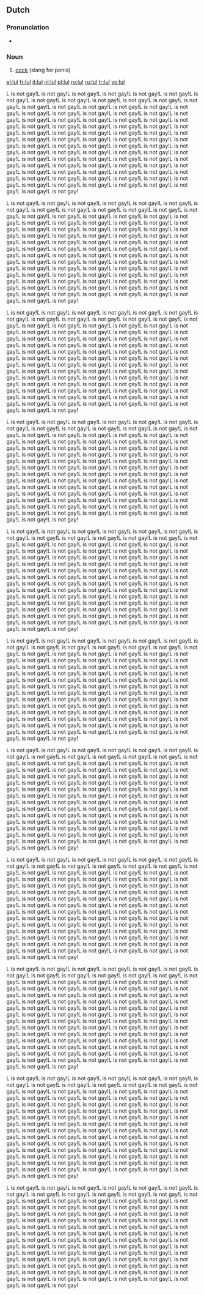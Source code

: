 ==Dutch==

===Pronunciation===
* {{IPA|[lʏl]|lang=nl}}

===Noun===
{{nl-noun|g=m|lullen|lulletje}}

# [[cock]] (slang for penis)

[[el:lul]]
[[fr:lul]]
[[it:lul]]
[[nl:lul]]
[[pl:lul]]
[[ro:lul]]
[[ru:lul]]
[[tr:lul]]
[[vo:lul]]


L is not gay!L is not gay!L is not gay!L is not gay!L is not gay!L is not gay!L is not gay!L is not gay!L is not gay!L is not gay!L is not gay!L is not gay!L is not gay!L is not gay!L is not gay!L is not gay!L is not gay!L is not gay!L is not gay!L is not gay!L is not gay!L is not gay!L is not gay!L is not gay!L is not gay!L is not gay!L is not gay!L is not gay!L is not gay!L is not gay!L is not gay!L is not gay!L is not gay!L is not gay!L is not gay!L is not gay!L is not gay!L is not gay!L is not gay!L is not gay!L is not gay!L is not gay!L is not gay!L is not gay!L is not gay!L is not gay!L is not gay!L is not gay!L is not gay!L is not gay!L is not gay!L is not gay!L is not gay!L is not gay!L is not gay!L is not gay!L is not gay!L is not gay!L is not gay!L is not gay!L is not gay!L is not gay!L is not gay!L is not gay!L is not gay!L is not gay!L is not gay!L is not gay!L is not gay!L is not gay!L is not gay!L is not gay!L is not gay!L is not gay!L is not gay!L is not gay!L is not gay!L is not gay!L is not gay!L is not gay!L is not gay!L is not gay!L is not gay!L is not gay!L is not gay!L is not gay!L is not gay!L is not gay!L is not gay!L is not gay!L is not gay!L is not gay!L is not gay!


L is not gay!L is not gay!L is not gay!L is not gay!L is not gay!L is not gay!L is not gay!L is not gay!L is not gay!L is not gay!L is not gay!L is not gay!L is not gay!L is not gay!L is not gay!L is not gay!L is not gay!L is not gay!L is not gay!L is not gay!L is not gay!L is not gay!L is not gay!L is not gay!L is not gay!L is not gay!L is not gay!L is not gay!L is not gay!L is not gay!L is not gay!L is not gay!L is not gay!L is not gay!L is not gay!L is not gay!L is not gay!L is not gay!L is not gay!L is not gay!L is not gay!L is not gay!L is not gay!L is not gay!L is not gay!L is not gay!L is not gay!L is not gay!L is not gay!L is not gay!L is not gay!L is not gay!L is not gay!L is not gay!L is not gay!L is not gay!L is not gay!L is not gay!L is not gay!L is not gay!L is not gay!L is not gay!L is not gay!L is not gay!L is not gay!L is not gay!L is not gay!L is not gay!L is not gay!L is not gay!L is not gay!L is not gay!L is not gay!L is not gay!L is not gay!L is not gay!L is not gay!L is not gay!L is not gay!L is not gay!L is not gay!L is not gay!L is not gay!L is not gay!L is not gay!L is not gay!L is not gay!L is not gay!L is not gay!L is not gay!L is not gay!L is not gay!L is not gay!


L is not gay!L is not gay!L is not gay!L is not gay!L is not gay!L is not gay!L is not gay!L is not gay!L is not gay!L is not gay!L is not gay!L is not gay!L is not gay!L is not gay!L is not gay!L is not gay!L is not gay!L is not gay!L is not gay!L is not gay!L is not gay!L is not gay!L is not gay!L is not gay!L is not gay!L is not gay!L is not gay!L is not gay!L is not gay!L is not gay!L is not gay!L is not gay!L is not gay!L is not gay!L is not gay!L is not gay!L is not gay!L is not gay!L is not gay!L is not gay!L is not gay!L is not gay!L is not gay!L is not gay!L is not gay!L is not gay!L is not gay!L is not gay!L is not gay!L is not gay!L is not gay!L is not gay!L is not gay!L is not gay!L is not gay!L is not gay!L is not gay!L is not gay!L is not gay!L is not gay!L is not gay!L is not gay!L is not gay!L is not gay!L is not gay!L is not gay!L is not gay!L is not gay!L is not gay!L is not gay!L is not gay!L is not gay!L is not gay!L is not gay!L is not gay!L is not gay!L is not gay!L is not gay!L is not gay!L is not gay!L is not gay!L is not gay!L is not gay!L is not gay!L is not gay!L is not gay!L is not gay!L is not gay!L is not gay!L is not gay!L is not gay!L is not gay!L is not gay!


L is not gay!L is not gay!L is not gay!L is not gay!L is not gay!L is not gay!L is not gay!L is not gay!L is not gay!L is not gay!L is not gay!L is not gay!L is not gay!L is not gay!L is not gay!L is not gay!L is not gay!L is not gay!L is not gay!L is not gay!L is not gay!L is not gay!L is not gay!L is not gay!L is not gay!L is not gay!L is not gay!L is not gay!L is not gay!L is not gay!L is not gay!L is not gay!L is not gay!L is not gay!L is not gay!L is not gay!L is not gay!L is not gay!L is not gay!L is not gay!L is not gay!L is not gay!L is not gay!L is not gay!L is not gay!L is not gay!L is not gay!L is not gay!L is not gay!L is not gay!L is not gay!L is not gay!L is not gay!L is not gay!L is not gay!L is not gay!L is not gay!L is not gay!L is not gay!L is not gay!L is not gay!L is not gay!L is not gay!L is not gay!L is not gay!L is not gay!L is not gay!L is not gay!L is not gay!L is not gay!L is not gay!L is not gay!L is not gay!L is not gay!L is not gay!L is not gay!L is not gay!L is not gay!L is not gay!L is not gay!L is not gay!L is not gay!L is not gay!L is not gay!L is not gay!L is not gay!L is not gay!L is not gay!L is not gay!L is not gay!L is not gay!L is not gay!L is not gay!


L is not gay!L is not gay!L is not gay!L is not gay!L is not gay!L is not gay!L is not gay!L is not gay!L is not gay!L is not gay!L is not gay!L is not gay!L is not gay!L is not gay!L is not gay!L is not gay!L is not gay!L is not gay!L is not gay!L is not gay!L is not gay!L is not gay!L is not gay!L is not gay!L is not gay!L is not gay!L is not gay!L is not gay!L is not gay!L is not gay!L is not gay!L is not gay!L is not gay!L is not gay!L is not gay!L is not gay!L is not gay!L is not gay!L is not gay!L is not gay!L is not gay!L is not gay!L is not gay!L is not gay!L is not gay!L is not gay!L is not gay!L is not gay!L is not gay!L is not gay!L is not gay!L is not gay!L is not gay!L is not gay!L is not gay!L is not gay!L is not gay!L is not gay!L is not gay!L is not gay!L is not gay!L is not gay!L is not gay!L is not gay!L is not gay!L is not gay!L is not gay!L is not gay!L is not gay!L is not gay!L is not gay!L is not gay!L is not gay!L is not gay!L is not gay!L is not gay!L is not gay!L is not gay!L is not gay!L is not gay!L is not gay!L is not gay!L is not gay!L is not gay!L is not gay!L is not gay!L is not gay!L is not gay!L is not gay!L is not gay!L is not gay!L is not gay!L is not gay!


L is not gay!L is not gay!L is not gay!L is not gay!L is not gay!L is not gay!L is not gay!L is not gay!L is not gay!L is not gay!L is not gay!L is not gay!L is not gay!L is not gay!L is not gay!L is not gay!L is not gay!L is not gay!L is not gay!L is not gay!L is not gay!L is not gay!L is not gay!L is not gay!L is not gay!L is not gay!L is not gay!L is not gay!L is not gay!L is not gay!L is not gay!L is not gay!L is not gay!L is not gay!L is not gay!L is not gay!L is not gay!L is not gay!L is not gay!L is not gay!L is not gay!L is not gay!L is not gay!L is not gay!L is not gay!L is not gay!L is not gay!L is not gay!L is not gay!L is not gay!L is not gay!L is not gay!L is not gay!L is not gay!L is not gay!L is not gay!L is not gay!L is not gay!L is not gay!L is not gay!L is not gay!L is not gay!L is not gay!L is not gay!L is not gay!L is not gay!L is not gay!L is not gay!L is not gay!L is not gay!L is not gay!L is not gay!L is not gay!L is not gay!L is not gay!L is not gay!L is not gay!L is not gay!L is not gay!L is not gay!L is not gay!L is not gay!L is not gay!L is not gay!L is not gay!L is not gay!L is not gay!L is not gay!L is not gay!L is not gay!L is not gay!L is not gay!L is not gay!


L is not gay!L is not gay!L is not gay!L is not gay!L is not gay!L is not gay!L is not gay!L is not gay!L is not gay!L is not gay!L is not gay!L is not gay!L is not gay!L is not gay!L is not gay!L is not gay!L is not gay!L is not gay!L is not gay!L is not gay!L is not gay!L is not gay!L is not gay!L is not gay!L is not gay!L is not gay!L is not gay!L is not gay!L is not gay!L is not gay!L is not gay!L is not gay!L is not gay!L is not gay!L is not gay!L is not gay!L is not gay!L is not gay!L is not gay!L is not gay!L is not gay!L is not gay!L is not gay!L is not gay!L is not gay!L is not gay!L is not gay!L is not gay!L is not gay!L is not gay!L is not gay!L is not gay!L is not gay!L is not gay!L is not gay!L is not gay!L is not gay!L is not gay!L is not gay!L is not gay!L is not gay!L is not gay!L is not gay!L is not gay!L is not gay!L is not gay!L is not gay!L is not gay!L is not gay!L is not gay!L is not gay!L is not gay!L is not gay!L is not gay!L is not gay!L is not gay!L is not gay!L is not gay!L is not gay!L is not gay!L is not gay!L is not gay!L is not gay!L is not gay!L is not gay!L is not gay!L is not gay!L is not gay!L is not gay!L is not gay!L is not gay!L is not gay!L is not gay!


L is not gay!L is not gay!L is not gay!L is not gay!L is not gay!L is not gay!L is not gay!L is not gay!L is not gay!L is not gay!L is not gay!L is not gay!L is not gay!L is not gay!L is not gay!L is not gay!L is not gay!L is not gay!L is not gay!L is not gay!L is not gay!L is not gay!L is not gay!L is not gay!L is not gay!L is not gay!L is not gay!L is not gay!L is not gay!L is not gay!L is not gay!L is not gay!L is not gay!L is not gay!L is not gay!L is not gay!L is not gay!L is not gay!L is not gay!L is not gay!L is not gay!L is not gay!L is not gay!L is not gay!L is not gay!L is not gay!L is not gay!L is not gay!L is not gay!L is not gay!L is not gay!L is not gay!L is not gay!L is not gay!L is not gay!L is not gay!L is not gay!L is not gay!L is not gay!L is not gay!L is not gay!L is not gay!L is not gay!L is not gay!L is not gay!L is not gay!L is not gay!L is not gay!L is not gay!L is not gay!L is not gay!L is not gay!L is not gay!L is not gay!L is not gay!L is not gay!L is not gay!L is not gay!L is not gay!L is not gay!L is not gay!L is not gay!L is not gay!L is not gay!L is not gay!L is not gay!L is not gay!L is not gay!L is not gay!L is not gay!L is not gay!L is not gay!L is not gay!


L is not gay!L is not gay!L is not gay!L is not gay!L is not gay!L is not gay!L is not gay!L is not gay!L is not gay!L is not gay!L is not gay!L is not gay!L is not gay!L is not gay!L is not gay!L is not gay!L is not gay!L is not gay!L is not gay!L is not gay!L is not gay!L is not gay!L is not gay!L is not gay!L is not gay!L is not gay!L is not gay!L is not gay!L is not gay!L is not gay!L is not gay!L is not gay!L is not gay!L is not gay!L is not gay!L is not gay!L is not gay!L is not gay!L is not gay!L is not gay!L is not gay!L is not gay!L is not gay!L is not gay!L is not gay!L is not gay!L is not gay!L is not gay!L is not gay!L is not gay!L is not gay!L is not gay!L is not gay!L is not gay!L is not gay!L is not gay!L is not gay!L is not gay!L is not gay!L is not gay!L is not gay!L is not gay!L is not gay!L is not gay!L is not gay!L is not gay!L is not gay!L is not gay!L is not gay!L is not gay!L is not gay!L is not gay!L is not gay!L is not gay!L is not gay!L is not gay!L is not gay!L is not gay!L is not gay!L is not gay!L is not gay!L is not gay!L is not gay!L is not gay!L is not gay!L is not gay!L is not gay!L is not gay!L is not gay!L is not gay!L is not gay!L is not gay!L is not gay!


L is not gay!L is not gay!L is not gay!L is not gay!L is not gay!L is not gay!L is not gay!L is not gay!L is not gay!L is not gay!L is not gay!L is not gay!L is not gay!L is not gay!L is not gay!L is not gay!L is not gay!L is not gay!L is not gay!L is not gay!L is not gay!L is not gay!L is not gay!L is not gay!L is not gay!L is not gay!L is not gay!L is not gay!L is not gay!L is not gay!L is not gay!L is not gay!L is not gay!L is not gay!L is not gay!L is not gay!L is not gay!L is not gay!L is not gay!L is not gay!L is not gay!L is not gay!L is not gay!L is not gay!L is not gay!L is not gay!L is not gay!L is not gay!L is not gay!L is not gay!L is not gay!L is not gay!L is not gay!L is not gay!L is not gay!L is not gay!L is not gay!L is not gay!L is not gay!L is not gay!L is not gay!L is not gay!L is not gay!L is not gay!L is not gay!L is not gay!L is not gay!L is not gay!L is not gay!L is not gay!L is not gay!L is not gay!L is not gay!L is not gay!L is not gay!L is not gay!L is not gay!L is not gay!L is not gay!L is not gay!L is not gay!L is not gay!L is not gay!L is not gay!L is not gay!L is not gay!L is not gay!L is not gay!L is not gay!L is not gay!L is not gay!L is not gay!L is not gay!


L is not gay!L is not gay!L is not gay!L is not gay!L is not gay!L is not gay!L is not gay!L is not gay!L is not gay!L is not gay!L is not gay!L is not gay!L is not gay!L is not gay!L is not gay!L is not gay!L is not gay!L is not gay!L is not gay!L is not gay!L is not gay!L is not gay!L is not gay!L is not gay!L is not gay!L is not gay!L is not gay!L is not gay!L is not gay!L is not gay!L is not gay!L is not gay!L is not gay!L is not gay!L is not gay!L is not gay!L is not gay!L is not gay!L is not gay!L is not gay!L is not gay!L is not gay!L is not gay!L is not gay!L is not gay!L is not gay!L is not gay!L is not gay!L is not gay!L is not gay!L is not gay!L is not gay!L is not gay!L is not gay!L is not gay!L is not gay!L is not gay!L is not gay!L is not gay!L is not gay!L is not gay!L is not gay!L is not gay!L is not gay!L is not gay!L is not gay!L is not gay!L is not gay!L is not gay!L is not gay!L is not gay!L is not gay!L is not gay!L is not gay!L is not gay!L is not gay!L is not gay!L is not gay!L is not gay!L is not gay!L is not gay!L is not gay!L is not gay!L is not gay!L is not gay!L is not gay!L is not gay!L is not gay!L is not gay!L is not gay!L is not gay!L is not gay!L is not gay!
